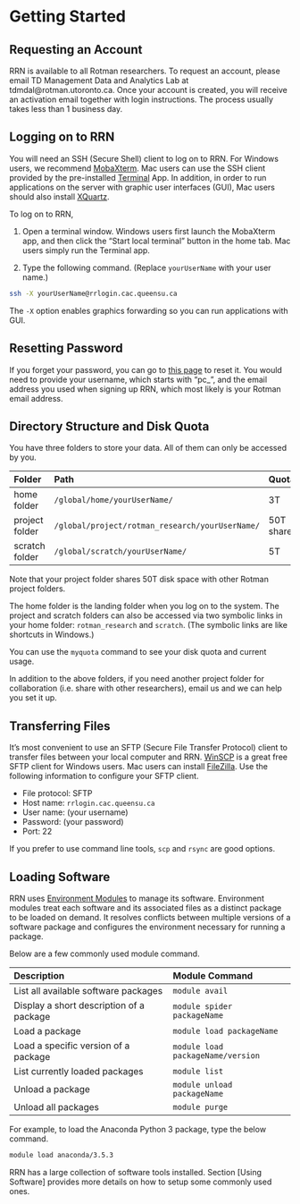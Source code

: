 # Getting Started

## Requesting an Account

RRN is available to all Rotman researchers. To request an account, please email TD Management Data and Analytics Lab at tdmdal@rotman.utoronto.ca. Once your account is created, you will receive an activation email together with login instructions. The process usually takes less than 1 business day.


## Logging on to RRN

You will need an SSH (Secure Shell) client to log on to RRN. For Windows users, we recommend [MobaXterm](https://mobaxterm.mobatek.net/). Mac users can use the SSH client provided by the pre-installed [Terminal](https://support.apple.com/en-ca/guide/terminal/welcome/mac) App. In addition, in order to run applications on the server with graphic user interfaces (GUI), Mac users should also install [XQuartz](https://www.xquartz.org/).

To log on to RRN,

1) Open a terminal window. Windows users first launch the MobaXterm app, and then click the "Start local terminal" button in the home tab. Mac users simply run the Terminal app.

2) Type the following command. (Replace `yourUserName` with your user name.)

```bash
ssh -X yourUserName@rrlogin.cac.queensu.ca
```

The `-X` option enables graphics forwarding so you can run applications with GUI.


## Resetting Password

If you forget your password, you can go to [this page](https://login.cac.queensu.ca/pwr) to reset it. You would need to provide your username, which starts with "pc_", and the email address you used when signing up RRN, which most likely is your Rotman email address.


## Directory Structure and Disk Quota

You have three folders to store your data. All of them can only be accessed by you.

Folder          | Path                                            | Quota       | Usage
:---------------|:------------------------------------------------|:------------|:-------------------
home folder     | `/global/home/yourUserName/`                    | 3T          | main storage
project folder  | `/global/project/rotman_research/yourUserName/` | 50T shared  | additional storage
scratch folder  | `/global/scratch/yourUserName/`                 | 5T          | temporary storage

Note that your project folder shares 50T disk space with other Rotman project folders.

The home folder is the landing folder when you log on to the system. The project and scratch folders can also be accessed via two symbolic links in your home folder: `rotman_research` and `scratch`. (The symbolic links are like shortcuts in Windows.)

You can use the `myquota` command to see your disk quota and current usage.

In addition to the above folders, if you need another project folder for collaboration (i.e. share with other researchers), email us and we can help you set it up.


## Transferring Files

It's most convenient to use an SFTP (Secure File Transfer Protocol) client to transfer files between your local computer and RRN. [WinSCP](https://winscp.net/eng/download.php) is a great free SFTP client for Windows users. Mac users can install [FileZilla](https://filezilla-project.org/download.php?show_all=1). Use the following information to configure your SFTP client.

* File protocol: SFTP
* Host name: `rrlogin.cac.queensu.ca`
* User name: (your username)
* Password: (your password)
* Port: 22

If you prefer to use command line tools, `scp` and `rsync` are good options.


## Loading Software

RRN uses [Environment Modules](https://lmod.readthedocs.io/en/latest/) to manage its software. Environment modules treat each software and its associated files as a distinct package to be loaded on demand. It resolves conflicts between multiple versions of a software package and configures the environment necessary for running a package.

Below are a few commonly used module command.

Description                                 | Module Command
:-------------------------------------------| :--------------------------------- 
List all available software packages        | `module avail`        
Display a short description of a package    | `module spider packageName`
Load a package                              | `module load packageName`
Load a specific version of a package        | `module load packageName/version`
List currently loaded packages              | `module list`
Unload a package                            | `module unload packageName`
Unload all packages                         | `module purge`

For example, to load the Anaconda Python 3 package, type the below command.

```bash
module load anaconda/3.5.3
```

RRN has a large collection of software tools installed. Section [Using Software] provides more details on how to setup some commonly used ones.

